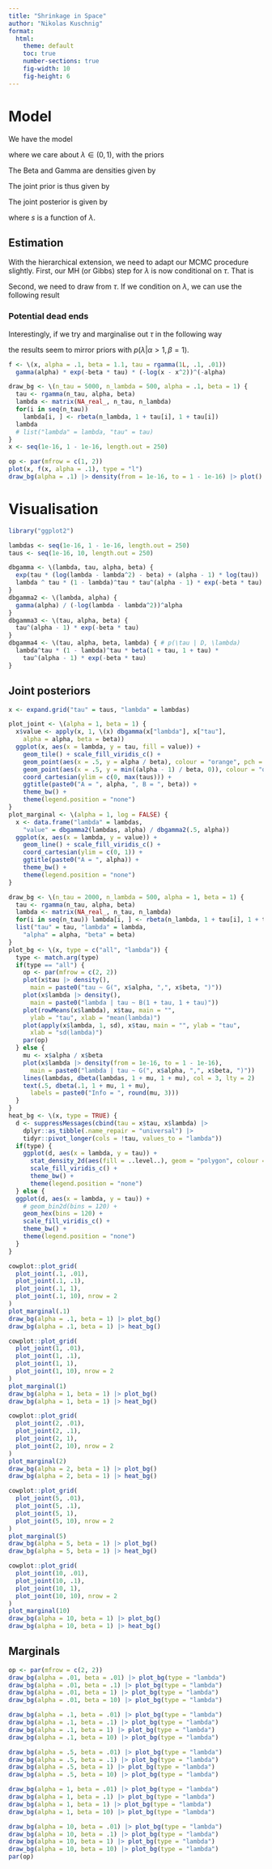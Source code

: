 ```yaml
---
title: "Shrinkage in Space"
author: "Nikolas Kuschnig"
format:
  html:
    theme: default
    toc: true
    number-sections: true
    fig-width: 10
    fig-height: 6
---
```


# Model

We have the model

\begin{align}
    &\mathbf{z} = \alpha + \mathbf{X} \boldsymbol{\beta} + \mathbf{W} \mathbf{X} \boldsymbol{\theta} + e, \label{eq:nested} \\
    \mathbf{y} = \mathbf{S}(\lambda | \mathbf{W})^{-1} &\mathbf{z}, \label{eq:link}
\end{align}

where we care about $\lambda \in (0, 1)$, with the priors

\begin{align}
  p(\lambda | \tau) &\sim \mathrm{Be}(\tau + 1, \tau + 1), \\
  p(\tau) &\sim \mathrm{Ga}(\alpha, \beta).
\end{align}

The Beta and Gamma are densities given by

\begin{align*}
    \mathrm{Be}(x | \tau + 1, \tau + 1) &\propto x^\tau (1 - x)^\tau \mathrm{Beta}(\tau + 1, \tau + 1)^{-1}, \\
    \mathrm{Ga}(x | \alpha, \beta) &\propto x^{\alpha - 1} e^{-\beta x}.
\end{align*}

The joint prior is thus given by

\begin{align*}
    p(\lambda, \tau | \alpha, \beta) &= p(\lambda | \tau) p(\tau) \\
    &= \lambda^\tau (1 - \lambda)^\tau \tau^{\alpha - 1} e^{-\beta \tau} \mathrm{Beta}(\tau + 1, \tau + 1)^{-1}.
\end{align*}

The joint posterior is given by

\begin{align*}
    p(\lambda, \tau | \mathcal{D}) &\propto p(\mathcal{D} | \lambda, \tau) p(\lambda | \tau) p(\tau) \\
    &= s(\lambda) \lambda^\tau (1 - \lambda)^\tau \tau^{\alpha - 1} e^{-\beta \tau},
\end{align*}

where $s$ is a function of $\lambda$.

## Estimation

With the hierarchical extension, we need to adapt our MCMC procedure slightly. First, our MH (or Gibbs) step for $\lambda$ is now conditional on $\tau$. That is

\begin{align*}
    p(\lambda | \mathcal{D}, \tau) \propto p(\mathcal{D} | \lambda, \tau) p(\lambda | \tau).
\end{align*}

Second, we need to draw from $\tau$. If we condition on $\lambda$, we can use the following result

\begin{align*}
    p(\tau | \mathcal{D}, \lambda) &\propto p(\mathcal{D} | \tau, \lambda) p(\tau) \\
    &\propto \lambda^\tau (1 - \lambda)^\tau \tau^{\alpha - 1} e^{-\beta \tau}.
\end{align*}

### Potential dead ends

Interestingly, if we try and marginalise out $\tau$ in the following way

\begin{align*}
    p(\lambda) &= \int_0^{\infty} p(\lambda, \tau) \,d\tau \\
    &= \int_0^{\infty} \lambda^\tau (1 - \lambda)^\tau \tau^{\alpha - 1} e^{-\beta \tau} \,d\tau \\
    &\propto \frac{\Gamma(\alpha) e^{-\beta \tau}}{\log(\lambda - \lambda^2)^\alpha} \\
    &\propto \log(\lambda - \lambda^2)^{-\alpha},
\end{align*}

the results seem to mirror priors with $p(\lambda | \alpha > 1, \beta = 1)$.

```r
f <- \(x, alpha = .1, beta = 1.1, tau = rgamma(1L, .1, .01))
  gamma(alpha) * exp(-beta * tau) * (-log(x - x^2))^(-alpha)

draw_bg <- \(n_tau = 5000, n_lambda = 500, alpha = .1, beta = 1) {
  tau <- rgamma(n_tau, alpha, beta)
  lambda <- matrix(NA_real_, n_tau, n_lambda)
  for(i in seq(n_tau))
    lambda[i, ] <- rbeta(n_lambda, 1 + tau[i], 1 + tau[i])
  lambda
  # list("lambda" = lambda, "tau" = tau)
}
x <- seq(1e-16, 1 - 1e-16, length.out = 250)

op <- par(mfrow = c(1, 2))
plot(x, f(x, alpha = .1), type = "l")
draw_bg(alpha = .1) |> density(from = 1e-16, to = 1 - 1e-16) |> plot()
```

# Visualisation

```r
library("ggplot2")

lambdas <- seq(1e-16, 1 - 1e-16, length.out = 250)
taus <- seq(1e-16, 10, length.out = 250)

dbgamma <- \(lambda, tau, alpha, beta) {
  exp(tau * (log(lambda - lambda^2) - beta) + (alpha - 1) * log(tau))
  lambda ^ tau * (1 - lambda)^tau * tau^(alpha - 1) * exp(-beta * tau)
}
dbgamma2 <- \(lambda, alpha) {
  gamma(alpha) / (-log(lambda - lambda^2))^alpha
}
dbgamma3 <- \(tau, alpha, beta) {
  tau^(alpha - 1) * exp(-beta * tau)
}
dbgamma4 <- \(tau, alpha, beta, lambda) { # p(\tau | D, \lambda)
  lambda^tau * (1 - lambda)^tau * beta(1 + tau, 1 + tau) *
    tau^(alpha - 1) * exp(-beta * tau)
}
```


## Joint posteriors

```r
x <- expand.grid("tau" = taus, "lambda" = lambdas)

plot_joint <- \(alpha = 1, beta = 1) {
  x$value <- apply(x, 1, \(x) dbgamma(x["lambda"], x["tau"],
    alpha = alpha, beta = beta))
  ggplot(x, aes(x = lambda, y = tau, fill = value)) +
    geom_tile() + scale_fill_viridis_c() +
    geom_point(aes(x = .5, y = alpha / beta), colour = "orange", pch = 2) +
    geom_point(aes(x = .5, y = min((alpha - 1) / beta, 0)), colour = "orange", pch = 3) +
    coord_cartesian(ylim = c(0, max(taus))) +
    ggtitle(paste0("A = ", alpha, ", B = ", beta)) +
    theme_bw() +
    theme(legend.position = "none")
}
plot_marginal <- \(alpha = 1, log = FALSE) {
  x <- data.frame("lambda" = lambdas,
    "value" = dbgamma2(lambdas, alpha) / dbgamma2(.5, alpha))
  ggplot(x, aes(x = lambda, y = value)) +
    geom_line() + scale_fill_viridis_c() +
    coord_cartesian(ylim = c(0, 1)) +
    ggtitle(paste0("A = ", alpha)) +
    theme_bw() +
    theme(legend.position = "none")
}

draw_bg <- \(n_tau = 2000, n_lambda = 500, alpha = 1, beta = 1) {
  tau <- rgamma(n_tau, alpha, beta)
  lambda <- matrix(NA_real_, n_tau, n_lambda)
  for(i in seq(n_tau)) lambda[i, ] <- rbeta(n_lambda, 1 + tau[i], 1 + tau[i])
  list("tau" = tau, "lambda" = lambda,
    "alpha" = alpha, "beta" = beta)
}
plot_bg <- \(x, type = c("all", "lambda")) {
  type <- match.arg(type)
  if(type == "all") {
    op <- par(mfrow = c(2, 2))
    plot(x$tau |> density(),
      main = paste0("tau ~ G(", x$alpha, ",", x$beta, ")"))
    plot(x$lambda |> density(),
      main = paste0("lambda | tau ~ B(1 + tau, 1 + tau)"))
    plot(rowMeans(x$lambda), x$tau, main = "",
      ylab = "tau", xlab = "mean(lambda)")
    plot(apply(x$lambda, 1, sd), x$tau, main = "", ylab = "tau",
      xlab = "sd(lambda)")
    par(op)
  } else {
    mu <- x$alpha / x$beta
    plot(x$lambda |> density(from = 1e-16, to = 1 - 1e-16),
      main = paste0("lambda | tau ~ G(", x$alpha, ",", x$beta, ")"))
    lines(lambdas, dbeta(lambdas, 1 + mu, 1 + mu), col = 3, lty = 2)
    text(.5, dbeta(.1, 1 + mu, 1 + mu),
      labels = paste0("Info = ", round(mu, 3)))
  }
}
heat_bg <- \(x, type = TRUE) {
  d <- suppressMessages(cbind(tau = x$tau, x$lambda) |>
    dplyr::as_tibble(.name_repair = "universal") |>
    tidyr::pivot_longer(cols = !tau, values_to = "lambda"))
  if(type) {
    ggplot(d, aes(x = lambda, y = tau)) +
      stat_density_2d(aes(fill = ..level..), geom = "polygon", colour = "gray") +
      scale_fill_viridis_c() +
      theme_bw() +
      theme(legend.position = "none")
  } else {
  ggplot(d, aes(x = lambda, y = tau)) +
    # geom_bin2d(bins = 120) +
    geom_hex(bins = 120) +
    scale_fill_viridis_c() +
    theme_bw() +
    theme(legend.position = "none")
  }
}
```

```r
cowplot::plot_grid(
  plot_joint(.1, .01),
  plot_joint(.1, .1),
  plot_joint(.1, 1),
  plot_joint(.1, 10), nrow = 2
)
plot_marginal(.1)
draw_bg(alpha = .1, beta = 1) |> plot_bg()
draw_bg(alpha = .1, beta = 1) |> heat_bg()

cowplot::plot_grid(
  plot_joint(1, .01),
  plot_joint(1, .1),
  plot_joint(1, 1),
  plot_joint(1, 10), nrow = 2
)
plot_marginal(1)
draw_bg(alpha = 1, beta = 1) |> plot_bg()
draw_bg(alpha = 1, beta = 1) |> heat_bg()

cowplot::plot_grid(
  plot_joint(2, .01),
  plot_joint(2, .1),
  plot_joint(2, 1),
  plot_joint(2, 10), nrow = 2
)
plot_marginal(2)
draw_bg(alpha = 2, beta = 1) |> plot_bg()
draw_bg(alpha = 2, beta = 1) |> heat_bg()

cowplot::plot_grid(
  plot_joint(5, .01),
  plot_joint(5, .1),
  plot_joint(5, 1),
  plot_joint(5, 10), nrow = 2
)
plot_marginal(5)
draw_bg(alpha = 5, beta = 1) |> plot_bg()
draw_bg(alpha = 5, beta = 1) |> heat_bg()

cowplot::plot_grid(
  plot_joint(10, .01),
  plot_joint(10, .1),
  plot_joint(10, 1),
  plot_joint(10, 10), nrow = 2
)
plot_marginal(10)
draw_bg(alpha = 10, beta = 1) |> plot_bg()
draw_bg(alpha = 10, beta = 1) |> heat_bg()
```

## Marginals

```r
op <- par(mfrow = c(2, 2))
draw_bg(alpha = .01, beta = .01) |> plot_bg(type = "lambda")
draw_bg(alpha = .01, beta = .1) |> plot_bg(type = "lambda")
draw_bg(alpha = .01, beta = 1) |> plot_bg(type = "lambda")
draw_bg(alpha = .01, beta = 10) |> plot_bg(type = "lambda")

draw_bg(alpha = .1, beta = .01) |> plot_bg(type = "lambda")
draw_bg(alpha = .1, beta = .1) |> plot_bg(type = "lambda")
draw_bg(alpha = .1, beta = 1) |> plot_bg(type = "lambda")
draw_bg(alpha = .1, beta = 10) |> plot_bg(type = "lambda")

draw_bg(alpha = .5, beta = .01) |> plot_bg(type = "lambda")
draw_bg(alpha = .5, beta = .1) |> plot_bg(type = "lambda")
draw_bg(alpha = .5, beta = 1) |> plot_bg(type = "lambda")
draw_bg(alpha = .5, beta = 10) |> plot_bg(type = "lambda")

draw_bg(alpha = 1, beta = .01) |> plot_bg(type = "lambda")
draw_bg(alpha = 1, beta = .1) |> plot_bg(type = "lambda")
draw_bg(alpha = 1, beta = 1) |> plot_bg(type = "lambda")
draw_bg(alpha = 1, beta = 10) |> plot_bg(type = "lambda")

draw_bg(alpha = 10, beta = .01) |> plot_bg(type = "lambda")
draw_bg(alpha = 10, beta = .1) |> plot_bg(type = "lambda")
draw_bg(alpha = 10, beta = 1) |> plot_bg(type = "lambda")
draw_bg(alpha = 10, beta = 10) |> plot_bg(type = "lambda")
par(op)
```

